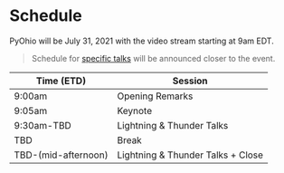 <Seo title="PyOhio Schedule" />

# Schedule

PyOhio will be July 31, 2021 with the video stream starting at 9am EDT.

> Schedule for [specific talks](/program/talks) will be announced closer to the event.

| Time (ETD)          | Session                           |
| ------------------- | --------------------------------- |
| 9:00am              | Opening Remarks                   |
| 9:05am              | Keynote                           |
| 9:30am-TBD          | Lightning & Thunder Talks         |
| TBD                 | Break                             |
| TBD-(mid-afternoon) | Lightning & Thunder Talks + Close |
